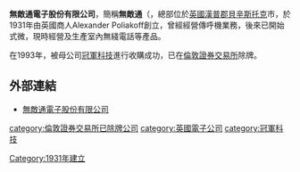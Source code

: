 '''無敵通電子股份有限公司'''，簡稱'''無敵通'''（'''{{lang-en|Multitone Electronics plc}}'''，總部位於[[英國|英國]][[漢普郡|漢普郡]][[貝辛斯托克|貝辛斯托克]]{{tsl|en|Kempshott|凱普斯霍特}}市，於1931年由英國商人Alexander Poliakoff創立，曾經經營傳呼機業務，後來已開始式微，現時經營及生產室內無綫電話等產品。

在1993年，被母公司[[冠軍科技|冠軍科技]]進行收購成功，已在[[倫敦證券交易所|倫敦證券交易所]]除牌。

==外部連結==
*[http://www.multitone.com 無敵通電子股份有限公司] {{Wayback|url=http://www.multitone.com/ |date=20210118230849 }}

[[category:倫敦證券交易所已除牌公司|category:倫敦證券交易所已除牌公司]]
[[category:英國電子公司|category:英國電子公司]]
[[category:冠軍科技|category:冠軍科技]]
[[Category:1931年建立|Category:1931年建立]]
